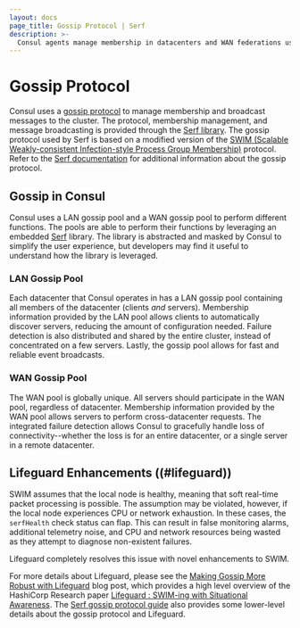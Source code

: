 ```yaml
---
layout: docs
page_title: Gossip Protocol | Serf
description: >-
  Consul agents manage membership in datacenters and WAN federations using the Serf protocol. Learn about the differences between LAN and WAN gossip pools and how `serfHealth` affects health checks.
---
```


# Gossip Protocol

Consul uses a [gossip protocol](https://en.wikipedia.org/wiki/Gossip_protocol)
to manage membership and broadcast messages to the cluster. The protocol, membership management, and message broadcasting is provided
through the [Serf library](https://github.com/hashicorp/serf/). The gossip protocol
used by Serf is based on a modified version of the
[SWIM (Scalable Weakly-consistent Infection-style Process Group Membership)](https://www.cs.cornell.edu/projects/Quicksilver/public_pdfs/SWIM.pdf) protocol.
Refer to the [Serf documentation](https://github.com/hashicorp/serf/blob/master/docs/internals/gossip.html.markdown) for additional information about the gossip protocol.

## Gossip in Consul

Consul uses a LAN gossip pool and a WAN gossip pool to perform different functions. The pools
are able to perform their functions by leveraging an embedded [Serf](https://github.com/hashicorp/serf/)
library. The library is abstracted and masked by Consul to simplify the user experience,
but developers may find it useful to understand how the library is leveraged.

### LAN Gossip Pool

Each datacenter that Consul operates in has a LAN gossip pool containing all members
of the datacenter (clients _and_ servers). Membership information provided by the
LAN pool allows clients to automatically discover servers, reducing the amount of
configuration needed. Failure detection is also distributed and shared by the entire cluster,
instead of concentrated on a few servers. Lastly, the gossip pool allows for fast and
reliable event broadcasts.

### WAN Gossip Pool

The WAN pool is globally unique. All servers should participate in the WAN pool,
regardless of datacenter. Membership information provided by the WAN pool allows
servers to perform cross-datacenter requests. The integrated failure detection
allows Consul to gracefully handle loss of connectivity--whether the loss is for
an entire datacenter, or a single server in a remote datacenter.

## Lifeguard Enhancements ((#lifeguard))

SWIM assumes that the local node is healthy, meaning that soft real-time packet
processing is possible. The assumption may be violated, however, if the local node
experiences CPU or network exhaustion. In these cases, the `serfHealth` check status
can flap. This can result in false monitoring alarms, additional telemetry noise, and
CPU and network resources being wasted as they attempt to diagnose non-existent failures.

Lifeguard completely resolves this issue with novel enhancements to SWIM.

For more details about Lifeguard, please see the
[Making Gossip More Robust with Lifeguard](https://www.hashicorp.com/blog/making-gossip-more-robust-with-lifeguard/)
blog post, which provides a high level overview of the HashiCorp Research paper
[Lifeguard : SWIM-ing with Situational Awareness](https://arxiv.org/abs/1707.00788). The
[Serf gossip protocol guide](https://github.com/hashicorp/serf/blob/master/docs/internals/gossip.html.markdown#lifeguard-enhancements)
also provides some lower-level details about the gossip protocol and Lifeguard.
